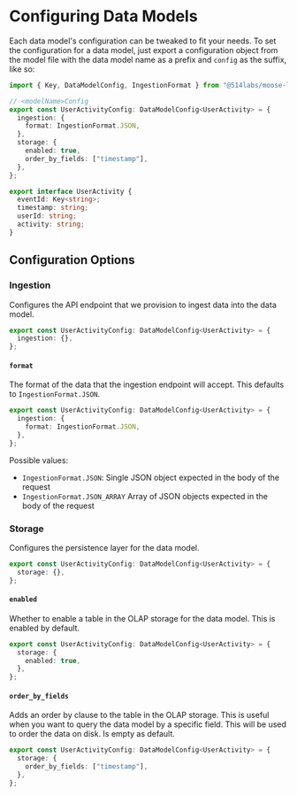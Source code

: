 # Configuring Data Models

Each data model's configuration can be tweaked to fit your needs.
To set the configuration for a data model, just export a configuration object from the model file
with the data model name as a prefix and `config` as the suffix, like so:

```ts filename="UserActivity.ts" copy
import { Key, DataModelConfig, IngestionFormat } from "@514labs/moose-lib";

// <modelName>Config
export const UserActivityConfig: DataModelConfig<UserActivity> = {
  ingestion: {
    format: IngestionFormat.JSON,
  },
  storage: {
    enabled: true,
    order_by_fields: ["timestamp"],
  },
};

export interface UserActivity {
  eventId: Key<string>;
  timestamp: string;
  userId: string;
  activity: string;
}
```

## Configuration Options

### Ingestion

Configures the API endpoint that we provision to ingest data into the data model.

```ts copy
export const UserActivityConfig: DataModelConfig<UserActivity> = {
  ingestion: {},
};
```

#### `format`

The format of the data that the ingestion endpoint will accept. This defaults to `IngestionFormat.JSON`.

```ts copy
export const UserActivityConfig: DataModelConfig<UserActivity> = {
  ingestion: {
    format: IngestionFormat.JSON,
  },
};
```

Possible values:

- `IngestionFormat.JSON`: Single JSON object expected in the body of the request
- `IngestionFormat.JSON_ARRAY` Array of JSON objects expected in the body of the request

### Storage

Configures the persistence layer for the data model.

```ts copy
export const UserActivityConfig: DataModelConfig<UserActivity> = {
  storage: {},
};
```

#### `enabled`

Whether to enable a table in the OLAP storage for the data model. This is enabled by default.

```ts copy
export const UserActivityConfig: DataModelConfig<UserActivity> = {
  storage: {
    enabled: true,
  },
};
```

#### `order_by_fields`

Adds an order by clause to the table in the OLAP storage.
This is useful when you want to query the data model by a specific field. This will be used to order
the data on disk. Is empty as default.

```ts copy
export const UserActivityConfig: DataModelConfig<UserActivity> = {
  storage: {
    order_by_fields: ["timestamp"],
  },
};
```

